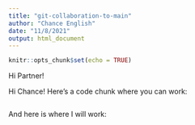 ```yaml
---
title: "git-collaboration-to-main"
author: "Chance English"
date: "11/8/2021"
output: html_document
---
```


```r
knitr::opts_chunk$set(echo = TRUE)
```

Hi Partner!

Hi Chance! Here's a code chunk where you can work:
```r

```

And here is where I will work:
```r

```

